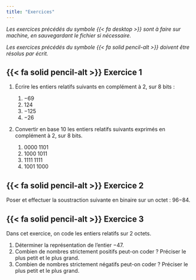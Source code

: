 ```yaml
---
title: "Exercices"
---
```


_Les exercices précédés du symbole {{< fa desktop >}} sont à faire sur machine, en sauvegardant le fichier si nécessaire._

_Les exercices précédés du symbole {{< fa solid pencil-alt >}} doivent être résolus par écrit._

## {{< fa solid pencil-alt >}} Exercice 1 

1. Écrire les entiers relatifs suivants en complément à 2, sur 8 bits : 

    1. $-69$
    2. $124$
    3. $-125$
    4. $-26$

2. Convertir en base 10 les entiers relatifs suivants exprimés en complément à 2, sur 8 bits.

    1. $0000\; 1101$
    2. $1000\;1011$
    3. $1111\;1111$
    4. $1001\;1000$


## {{< fa solid pencil-alt >}} Exercice 2

Poser et effectuer la soustraction suivante en binaire sur un octet : 96−84.


## {{< fa solid pencil-alt >}} Exercice 3

Dans cet exercice, on code les entiers relatifs sur 2 octets.

1. Déterminer la représentation de l'entier $-47$.
2. Combien de nombres strictement positifs peut-on coder ? Préciser le plus petit et le plus grand. 
3.	Combien de nombres strictement négatifs peut-on coder ? Préciser le plus petit et le plus grand. 
